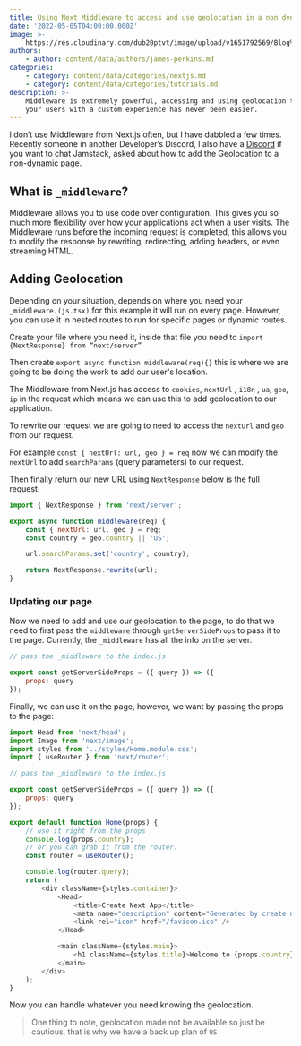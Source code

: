 ```yaml
---
title: Using Next Middleware to access and use geolocation in a non dynamic route
date: '2022-05-05T04:00:00.000Z'
image: >-
    https://res.cloudinary.com/dub20ptvt/image/upload/v1651792569/Blog%20Posts/gpadwqy14sxmcycqd2jc.png
authors:
    - author: content/data/authors/james-perkins.md
categories:
    - category: content/data/categories/nextjs.md
    - category: content/data/categories/tutorials.md
description: >-
    Middleware is extremely powerful, accessing and using geolocation to provide
    your users with a custom experience has never been easier.
---
```


I don’t use Middleware from Next.js often, but I have dabbled a few times. Recently someone in another Developer’s Discord, I also have a [Discord](https://discord.gg/Kab8fqqjr2) if you want to chat Jamstack, asked about how to add the Geolocation to a non-dynamic page.

## What is `_middleware`?

Middleware allows you to use code over configuration. This gives you so much more flexibility over how your applications act when a user visits. The Middleware runs before the incoming request is completed, this allows you to modify the response by rewriting, redirecting, adding headers, or even streaming HTML.

## Adding Geolocation

Depending on your situation, depends on where you need your `_middleware.(js.tsx)` for this example it will run on every page. However, you can use it in nested routes to run for specific pages or dynamic routes.

Create your file where you need it, inside that file you need to `import {NextResponse} from “next/server”`

Then create `export async function middleware(req){}` this is where we are going to be doing the work to add our user's location.

The Middleware from Next.js has access to `cookies`, `nextUrl` , `i18n` , `ua`, `geo`, `ip` in the request which means we can use this to add geolocation to our application.

To rewrite our request we are going to need to access the `nextUrl` and `geo` from our request.

For example `const { nextUrl: url, geo } = req` now we can modify the `nextUrl` to add `searchParams` (query parameters) to our request.

Then finally return our new URL using `NextResponse` below is the full request.

```javascript
import { NextResponse } from 'next/server';

export async function middleware(req) {
    const { nextUrl: url, geo } = req;
    const country = geo.country || 'US';

    url.searchParams.set('country', country);

    return NextResponse.rewrite(url);
}
```

### Updating our page

Now we need to add and use our geolocation to the page, to do that we need to first pass the `middleware` through `getServerSideProps` to pass it to the page. Currently, the `_middleware` has all the info on the server.

```javascript
// pass the _middleware to the index.js

export const getServerSideProps = ({ query }) => ({
    props: query
});
```

<newsletter />

Finally, we can use it on the page, however, we want by passing the props to the page:

```javascript
import Head from 'next/head';
import Image from 'next/image';
import styles from '../styles/Home.module.css';
import { useRouter } from 'next/router';

// pass the _middleware to the index.js

export const getServerSideProps = ({ query }) => ({
    props: query
});

export default function Home(props) {
    // use it right from the props
    console.log(props.country);
    // or you can grab it from the router.
    const router = useRouter();

    console.log(router.query);
    return (
        <div className={styles.container}>
            <Head>
                <title>Create Next App</title>
                <meta name="description" content="Generated by create next app" />
                <link rel="icon" href="/favicon.ico" />
            </Head>

            <main className={styles.main}>
                <h1 className={styles.title}>Welcome to {props.country}</h1>
            </main>
        </div>
    );
}
```

Now you can handle whatever you need knowing the geolocation.

> One thing to note, geolocation made not be available so just be cautious, that is why we have a back up plan of `US`
